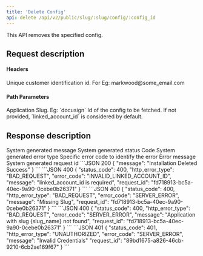 ```yaml
---
title: 'Delete Config'
api: delete /api/v2/public/slug/:slug/config/:config_id
---
```


This API removes the specified config.

## Request description
#### Headers 
<ParamField header="linked_account_id" type="string" required>
  Unique customer identification id. For Eg: markwood@some_email.com
</ParamField>

#### Path Parameters
<ParamField path="slug" type="string" required>
  Application Slug. Eg: `docusign`
</ParamField>

<ParamField path="config_id" type="string">
 Id of the config to be fetched. If not provided, `linked_account_id` is considered by default.
</ParamField>

## Response description

<Tabs>
  <Tab title="200">
    <ResponseField name="message" type="string">
        System generated message
    </ResponseField>
  </Tab>
  <Tab title="Error response">
    <ResponseField name="status_code" type="integer">
    System generated status Code
    </ResponseField>
    <ResponseField name="http_error_type" type="string">
    System generated error type
    </ResponseField>
    <ResponseField name="error_code" type="string">
    Specific error code to identify the error
    </ResponseField>
    <ResponseField name="message" type="string">
    Error message
    </ResponseField>
    <ResponseField name="request_id" type="string">
    System generated request id
    </ResponseField>
  </Tab>
</Tabs>

<ResponseExample>
```JSON 200
{
    "message": "Installation Deleted Success"
}
```
```JSON 400
{
    "status_code": 400,
    "http_error_type": "BAD_REQUEST",
    "error_code": "INVALID_LINKED_ACCOUNT_ID",
    "message": "linked_account_id is required",
    "request_id": "fd718913-bc5a-40ec-9a90-0cebe0b26371"
}
```
```JSON 400
{
    "status_code": 400,
    "http_error_type": "BAD_REQUEST",
    "error_code": "SERVER_ERROR",
    "message": "Missing Slug",
    "request_id": "fd718913-bc5a-40ec-9a90-0cebe0b26371"
}
```
```JSON 400
{
    "status_code": 400,
    "http_error_type": "BAD_REQUEST",
    "error_code": "SERVER_ERROR",
    "message": "Application with slug {slug_name} not found",
    "request_id": "fd718913-bc5a-40ec-9a90-0cebe0b26371"
}
```
```JSON 401
{
    "status_code": 401,
    "http_error_type": "UNAUTHORIZED",
    "error_code": "SERVER_ERROR",
    "message": "Invalid Credentials"
    "request_id": "89bd1675-a826-46cb-9210-6cb2ae169f67"
}
```
</ ResponseExample>